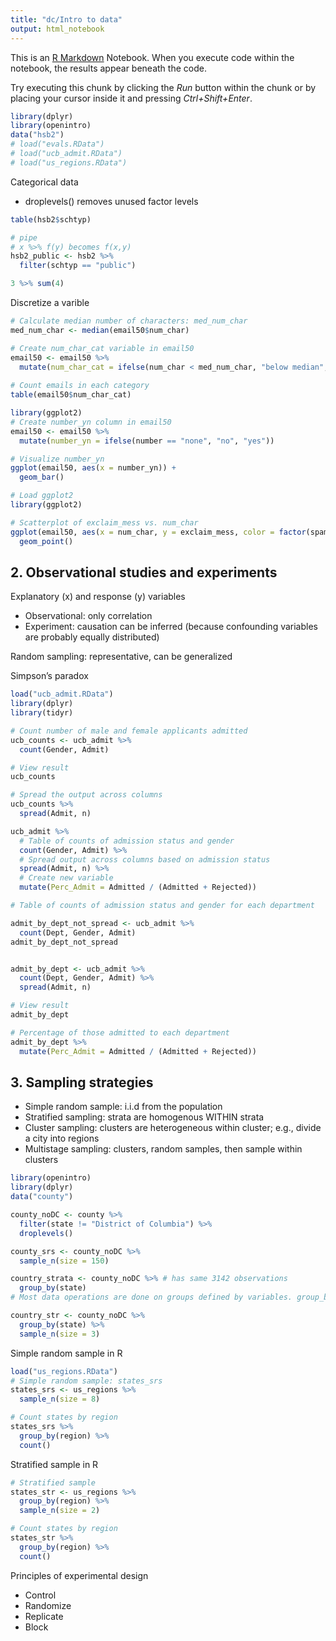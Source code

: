 ```yaml
---
title: "dc/Intro to data"
output: html_notebook
---
```


This is an [R Markdown](http://rmarkdown.rstudio.com) Notebook. When you execute code within the notebook, the results appear beneath the code. 

Try executing this chunk by clicking the *Run* button within the chunk or by placing your cursor inside it and pressing *Ctrl+Shift+Enter*. 

```r
library(dplyr)
library(openintro)
data("hsb2")
# load("evals.RData")
# load("ucb_admit.RData")
# load("us_regions.RData")
```

Categorical data

* droplevels() removes unused factor levels

```r
table(hsb2$schtyp)

# pipe
# x %>% f(y) becomes f(x,y)
hsb2_public <- hsb2 %>% 
  filter(schtyp == "public")

3 %>% sum(4)

```

Discretize a varible
```r
# Calculate median number of characters: med_num_char
med_num_char <- median(email50$num_char)

# Create num_char_cat variable in email50
email50 <- email50 %>%
  mutate(num_char_cat = ifelse(num_char < med_num_char, "below median", "at or above median"))
  
# Count emails in each category
table(email50$num_char_cat)
```

```r
library(ggplot2)
# Create number_yn column in email50
email50 <- email50 %>%
  mutate(number_yn = ifelse(number == "none", "no", "yes"))

# Visualize number_yn
ggplot(email50, aes(x = number_yn)) +
  geom_bar()

# Load ggplot2
library(ggplot2)

# Scatterplot of exclaim_mess vs. num_char
ggplot(email50, aes(x = num_char, y = exclaim_mess, color = factor(spam))) +
  geom_point()
```

## 2. Observational studies and experiments

Explanatory (x) and response (y) variables

* Observational: only correlation
* Experiment: causation can be inferred (because confounding variables are probably equally distributed)

Random sampling: representative, can be generalized

Simpson's paradox

```r
load("ucb_admit.RData")
library(dplyr)
library(tidyr)

# Count number of male and female applicants admitted
ucb_counts <- ucb_admit %>%
  count(Gender, Admit)

# View result
ucb_counts

# Spread the output across columns
ucb_counts %>%
  spread(Admit, n)

```

```r
ucb_admit %>%
  # Table of counts of admission status and gender
  count(Gender, Admit) %>%
  # Spread output across columns based on admission status
  spread(Admit, n) %>%
  # Create new variable
  mutate(Perc_Admit = Admitted / (Admitted + Rejected))
```


```r
# Table of counts of admission status and gender for each department

admit_by_dept_not_spread <- ucb_admit %>%
  count(Dept, Gender, Admit)
admit_by_dept_not_spread


admit_by_dept <- ucb_admit %>%
  count(Dept, Gender, Admit) %>%
  spread(Admit, n)

# View result
admit_by_dept

# Percentage of those admitted to each department
admit_by_dept %>%
  mutate(Perc_Admit = Admitted / (Admitted + Rejected))
```

## 3. Sampling strategies

* Simple random sample: i.i.d from the population
* Stratified sampling: strata are homogenous WITHIN strata
* Cluster sampling: clusters are heterogeneous within cluster; e.g., divide a city into regions
* Multistage sampling: clusters, random samples, then sample within clusters

```r
library(openintro)
library(dplyr)
data("county")

county_noDC <- county %>%
  filter(state != "District of Columbia") %>%
  droplevels()

county_srs <- county_noDC %>%
  sample_n(size = 150)

country_strata <- county_noDC %>% # has same 3142 observations
  group_by(state)
# Most data operations are done on groups defined by variables. group_by() takes an existing tbl and converts it into a grouped tbl where operations are performed "by group". ungroup() removes grouping.

country_str <- county_noDC %>%
  group_by(state) %>%
  sample_n(size = 3)


```

Simple random sample in R
```r
load("us_regions.RData")
# Simple random sample: states_srs
states_srs <- us_regions %>%
  sample_n(size = 8)

# Count states by region
states_srs %>%
  group_by(region) %>%
  count()
```

Stratified sample in R
```r
# Stratified sample
states_str <- us_regions %>%
  group_by(region) %>%
  sample_n(size = 2)

# Count states by region
states_str %>%
  group_by(region) %>%
  count()

```

Principles of experimental design

* Control
* Randomize
* Replicate
* Block

